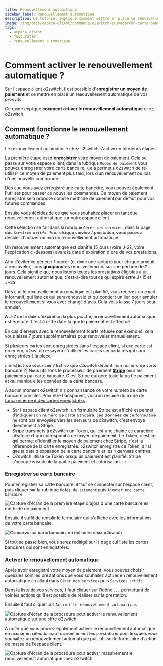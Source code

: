 ```yaml
---
title: Renouvellement automatique
sidebar_label: Renouvellement automatique
description: Ce tutoriel explique comment mettre en place le renouvellement automatique chez l'hébergeur web o2switch
image: /img/docs/espace-client/commande/o2switch-sauvegarder-carte-bancaire.png
tags:
  - espace client
  - facturation 
  - renouvellement automatique
---
```


# Comment activer le renouvellement automatique ?

Sur l'espace client o2switch, il est possible d'**enregistrer un moyen de paiement** et de mettre en place un
renouvellement automatique de vos produits. 

Ce guide explique **comment activer le renouvellement automatique** chez o2switch. 

## Comment fonctionne le renouvellement automatique ?

Le renouvellement automatique chez o2switch s'active en plusieurs étapes. 


<Badge text="1" /> La première étape est d'**enregistrer** votre moyen de paiement. Cela se passe sur votre espace client,
dans la rubrique `Modes de paiement` vous pouvez enregistrer votre carte bancaire. Cela permet à o2switch de
ré-utiliser ce moyen de paiement plus tard, lors d'un renouvellement ou lors d'une nouvelle commande. 

Dès que vous avez enregistré une carte bancaire, vous pouvez également l'utiliser pour passer de nouvelles commandes. Ce
moyen de paiement enregistré sera proposé comme méthode de paiement par défaut pour vos futures commandes.

<Badge text="2" /> Ensuite vous décidez de ce que vous souhaitez placer en tant que renouvellement automatique sur votre
espace client. 

Cette sélection se fait dans la rubrique `Gérer mes services`, dans la page des `Services actifs`. Pour chaque
service / prestation, vous pouvez décider d'activer ou non un renouvellement automatique. 

<Badge text="3" /> Un renouvellement automatique est planifié 15 jours (voire J-22, voire l'explication ci-dessous)
avant la date d'expiration d'une de vos prestations.

Afin d'éviter de générer 1 panier (et donc une facture) pour chaque produit à renouveler, nous **groupons** les
renouvellements sur une période de 7 jours. Cela signifie que nous listons toutes les prestations éligibles à un
renouvellement automatique, c'est-à-dire tout ce qui expire entre J+15 et J+22.

Dès que le renouvellement automatique est planifié, vous recevez un email informatif, qui liste ce qui sera renouvelé et
qui contient un lien pour annuler le renouvellement si vous avez changé d'avis. Cela vous laisse 7 jours pour annuler.

<Badge text="4" /> A J-7 de la date d'expiration la plus proche, le renouvellement automatique est exécuté. C'est à
cette date-là que le paiement est effectué.

En cas d'erreurs avec le renouvellement (carte refusée par exemple), cela vous laisse 7 jours supplémentaires pour
renouveler manuellement.

Si plusieurs cartes sont enregistrées dans l'espace client, si une carte est en erreur, o2switch essayera d'utiliser les
cartes secondaires qui sont enregistrées à la place. 

:::info[Est-ce sécurisée ? Est-ce que o2switch détient mon numéro de carte bancaire ?]
Nous utilisons le processeur de paiement **[Stripe](https://stripe.com/fr)** pour les paiements par carte bancaire.
C'est Stripe qui gère toute la partie paiement et qui manipule les données de la carte bancaire.

A aucun moment o2switch n'a connaissance de votre numéro de carte bancaire complet. Pour être transparent, voici un
résumé du mode de [fonctionnement des cartes enregistrées](https://stripe.com/docs/payments/save-and-reuse) :
  * Sur l'espace client o2switch, un formulaire Stripe est affiché et permet d'indiquer son numéro de carte bancaire.
    Les données de ce formulaire ne sont pas envoyées vers les serveurs de o2switch, c'est envoyé directement à Stripe.
  * Stripe transmets à o2switch un Token, qui est une chaine de caractère aléatoire et qui correspond à ce moyen de
    paiement. Le Token, c'est ce qui permet d'identifier le moyen de paiement chez Stripe, c'est la référence de la
    carte enregistrée. o2switch enregistre ce Token, ainsi que la date d'expiration de la carte bancaire et les 4
    derniers chiffres.
  * O2switch utilise ce Token lorsqu'un paiement est planifié. Stripe s'occupe ensuite de la partie paiement et
autorisation.
:::


### Enregistrer sa carte bancaire

Pour enregistrer sa carte bancaire, il faut se connecter sur l'espace client, puis cliquer sur la rubrique `Modes de
paiement` <Badge text="A" type="danger" /> puis `Ajouter une carte bancaire` <Badge text="B" type="danger"/>


<Image
    src="/img/docs/espace-client/commande/o2switch-enregistrer-carte-bancaire.png"
    title="Enregistrer une carte bancaire en méthode de paiement"
    caption="Première étape pour ajouter une carte bancaire dans les méthodes de paiements enregistrées"
    alt="Capture d'écran de la première étape d'ajout d'une carte bancaire en méthode de paiement"
/>

Ensuite il suffit de remplir le formulaire qui s'affiche avec les informations de votre carte bancaire. 

<Image
    src="/img/docs/espace-client/commande/o2switch-sauvegarder-carte-bancaire.png"
    title="Enregistrer une carte bancaire en méthode de paiement"
    caption="Enregistrement d'une carte bancaire comme méthode de paiement chez o2switch"
    alt="Conserver sa carte bancaire en mémoire chez o2switch"
/>

Si tout se passe bien, vous serez redirigé sur la page qui liste les cartes bancaires qui sont enregistrées. 



### Activer le renouvellement automatique

Après avoir enregistré votre moyen de paiement, vous pouvez choisir quelques sont les prestations que vous souhaitez
activer en renouvellement automatique en allant dans <Badge text="1" type="warning" /> `Gérer mes services` 
puis <Badge text="2" type="warning" /> `Services actifs`. 

Dans la liste de vos services, il faut cliquer sur l'icône  `...` <Badge text="3" type="warning" /> permettant de voir
les actions qu'il est possible de réaliser sur la prestation. 

Ensuite il faut cliquer sur  <Badge text="1" type="warning" /> `Activer le renouvellement automatique`. 

<Image
    src="/img/docs/espace-client/commande/o2switch-activer-renouvellement-automatique.png"
    title="Activation du renouvellement automatique"
    caption="Procédure pour activer le renouvellement automatique sur une prestation o2switch"
    alt="Capture d'écran de la procédure pour activer le renouvellement automatique sur une offre o2switch"
/>

A noter que vous pouvez également activer le renouvellement automatique en masse en sélectionnant manuellement les
prestations pour lesquels vous souhaitez un renouvellement automatique puis utiliser le formulaire d'action de masse de
l'espace client.  

<Image
    src="/img/docs/espace-client/commande/activer-renouvellement-auto-o2switch.png"
    title="Activation en massage du renouvellement automatique"
    caption="Procédure pour activer massivement le renouvellement automatique chez o2switch"
    alt="Capture d'écran de la procédure pour activer massivement le renouvellement automatique chez o2switch"
/>
